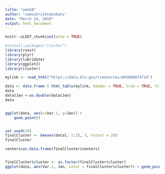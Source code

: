 ```yaml
---
title: "week8"
author: "vamsikrishnakakani"
date: "March 24, 2019"
output: html_document
---
```


```r
knitr::oLOST_chunk$set(echo = TRUE)
```
```r
#install.packages("cluster")
library(rvest)
library(plyr)
library(lubridate)
library(ggplot2)
library(cluster)

mylink <- read_html("https://data.bls.gov/timeseries/APU000074714")

data <- data.frame ( html_table(mylink, header = TRUE, trim = TRUE, fill = TRUE, dec = "")[[2]])
data
data$Jan <-as.double(data$Jan)
data


ggplot(data, aes(x=Var.1, y=Jan)) +
    geom_point()     


set.seed(20)
finalCluster <- kmeans(data[, 1:2], 3, nstart = 20)
finalCluster

centers=as.data.frame(finalCluster$centers)


finalCluster$cluster <- as.factor(finalCluster$cluster)
ggplot(data, aes(Var.1, Jan, color = finalCluster$cluster)) + geom_point()+geom_point(data=centers, aes(x=Var.1,y=Jan, color='Center'), shape = 3) 
```

